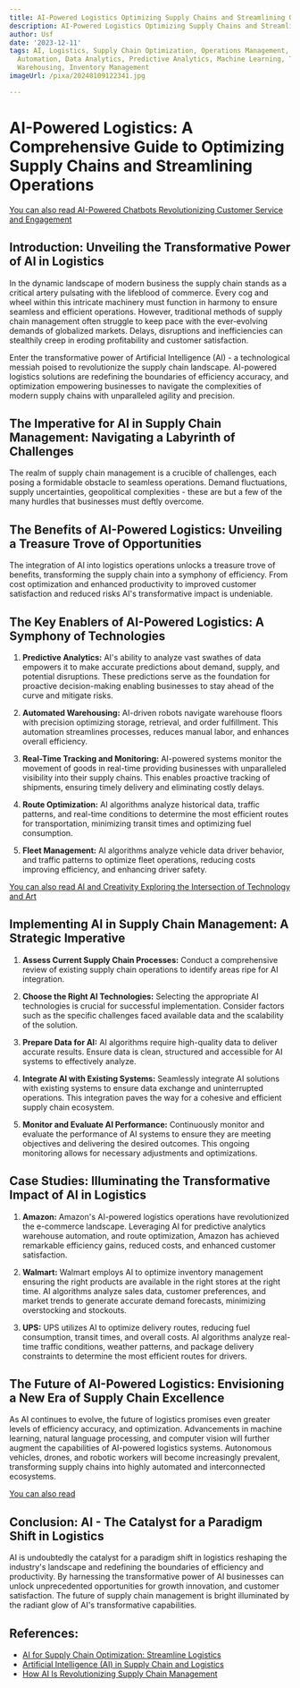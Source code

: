 ```yaml
---
title: AI-Powered Logistics Optimizing Supply Chains and Streamlining Operations
description: AI-Powered Logistics Optimizing Supply Chains and Streamlining Operations
author: Usf
date: '2023-12-11'
tags: AI, Logistics, Supply Chain Optimization, Operations Management, Efficiency,
  Automation, Data Analytics, Predictive Analytics, Machine Learning, Transportation,
  Warehousing, Inventory Management
imageUrl: /pixa/20240109122341.jpg

---
```

# AI-Powered Logistics: A Comprehensive Guide to Optimizing Supply Chains and Streamlining Operations

[You can also read AI-Powered Chatbots  Revolutionizing Customer Service and Engagement](AI-Powered%20Chatbots%20Revolutionizing%20Customer%20Service%20and%20Engagement)


## Introduction: Unveiling the Transformative  Power of  AI in Logistics

In the dynamic landscape  of modern business the  supply chain stands as a critical artery pulsating with the lifeblood of commerce. Every cog and wheel  within this intricate machinery must function in harmony to ensure  seamless and efficient operations. However, traditional methods of supply chain management often struggle to keep pace with the ever-evolving demands of globalized markets. Delays,  disruptions and inefficiencies can stealthily  creep in eroding profitability and  customer  satisfaction.

Enter  the transformative power of Artificial  Intelligence (AI) - a technological messiah poised to revolutionize the supply chain landscape. AI-powered logistics solutions are redefining the boundaries of efficiency accuracy, and optimization empowering businesses to navigate the complexities of  modern supply chains  with unparalleled  agility and precision.

## The Imperative for AI in  Supply Chain Management: Navigating a Labyrinth of  Challenges

The realm of supply  chain  management is a crucible of challenges,  each posing a formidable obstacle to seamless operations. Demand fluctuations, supply uncertainties, geopolitical complexities -  these are but a few of the many  hurdles that businesses must deftly  overcome.

## The Benefits of AI-Powered Logistics: Unveiling a Treasure Trove of Opportunities

The integration of  AI into logistics operations unlocks a treasure trove of benefits, transforming the  supply chain  into a symphony of efficiency. From cost optimization  and enhanced productivity to improved customer  satisfaction and reduced risks AI's transformative impact  is undeniable.

## The Key Enablers  of AI-Powered  Logistics: A Symphony of Technologies

1. **Predictive Analytics:** AI's  ability to  analyze vast swathes  of data empowers it to make accurate predictions about demand, supply,  and potential disruptions. These predictions serve as the foundation for proactive decision-making enabling businesses to stay  ahead  of the curve and mitigate risks.

2. **Automated Warehousing:** AI-driven robots navigate warehouse floors with precision optimizing storage, retrieval, and order fulfillment. This  automation streamlines processes, reduces manual labor,  and enhances overall efficiency.

3. **Real-Time Tracking and Monitoring:** AI-powered  systems monitor the movement of  goods in real-time providing businesses with unparalleled visibility into their supply chains. This enables proactive tracking of shipments,  ensuring timely delivery and eliminating costly delays.

4. **Route Optimization:** AI algorithms analyze historical data, traffic patterns, and real-time conditions to determine the most efficient routes for transportation, minimizing  transit times and optimizing fuel consumption.

5. **Fleet Management:** AI algorithms analyze vehicle data driver behavior, and traffic patterns to optimize fleet operations, reducing costs improving efficiency, and enhancing driver safety.

[You can also read  AI and Creativity Exploring the Intersection of Technology and Art](AI%20and%20Creativity%20Exploring%20the%20Intersection%20of%20Technology%20and%20Art)


## Implementing  AI in Supply Chain Management: A Strategic  Imperative

1. **Assess Current Supply Chain Processes:** Conduct a comprehensive  review  of existing supply chain operations to identify areas ripe for AI integration.

2. **Choose the Right AI Technologies:** Selecting the appropriate AI technologies is crucial for successful implementation. Consider factors such as the specific challenges faced available data and the scalability of the solution.

3. **Prepare  Data  for AI:** AI algorithms require high-quality data to deliver accurate results. Ensure data is clean, structured and accessible for AI systems to effectively analyze.

4. **Integrate AI with Existing Systems:** Seamlessly integrate AI solutions with  existing systems to ensure data exchange and uninterrupted operations. This integration paves the way for a cohesive and efficient supply chain ecosystem.

5. **Monitor and Evaluate AI Performance:** Continuously monitor and evaluate  the  performance of AI systems to ensure they are  meeting objectives and delivering the desired outcomes. This ongoing monitoring allows for necessary adjustments and optimizations.

## Case  Studies: Illuminating the Transformative  Impact of AI in Logistics

1. **Amazon:**  Amazon's AI-powered logistics operations have revolutionized the e-commerce landscape. Leveraging AI  for predictive analytics warehouse automation, and route optimization, Amazon has achieved  remarkable efficiency gains, reduced  costs,  and enhanced customer  satisfaction.

2. **Walmart:** Walmart employs AI to optimize inventory management ensuring the right products are available in the right  stores at the right time. AI algorithms analyze sales data, customer preferences, and market trends to generate accurate demand forecasts, minimizing overstocking  and stockouts.

3. **UPS:** UPS  utilizes AI to optimize delivery  routes, reducing  fuel consumption,  transit times, and overall costs. AI algorithms analyze real-time traffic conditions, weather patterns, and package delivery constraints to determine the most efficient routes for drivers.

## The Future of AI-Powered Logistics: Envisioning a New Era of Supply Chain Excellence

As AI continues to evolve, the future  of logistics promises  even greater  levels of efficiency accuracy, and optimization. Advancements in machine learning, natural language processing, and computer vision will further augment  the capabilities of AI-powered logistics systems. Autonomous vehicles, drones, and robotic  workers will become increasingly prevalent, transforming supply chains into highly automated and interconnected ecosystems.

[You can  also read ]()


## Conclusion: AI - The  Catalyst for a Paradigm Shift in Logistics

AI is undoubtedly  the catalyst for a  paradigm shift in logistics reshaping the industry's  landscape and redefining the boundaries of efficiency and productivity. By harnessing the transformative power of AI businesses can  unlock  unprecedented opportunities  for growth innovation,  and customer satisfaction. The future of supply chain management is bright illuminated by the radiant glow of AI's transformative capabilities.

## References:
- [AI for Supply Chain Optimization: Streamline Logistics](https://aimconsulting.com/insights/ai-for-supply-chain-optimization-streamline-logistics/)
- [Artificial Intelligence (AI) in Supply Chain and Logistics](https://throughput.world/blog/ai-in-supply-chain-and-logistics/)
- [How AI Is Revolutionizing Supply Chain Management](https://www.computer.org/publications/tech-news/trends/ai-revolutionizing-supply-chain/)
